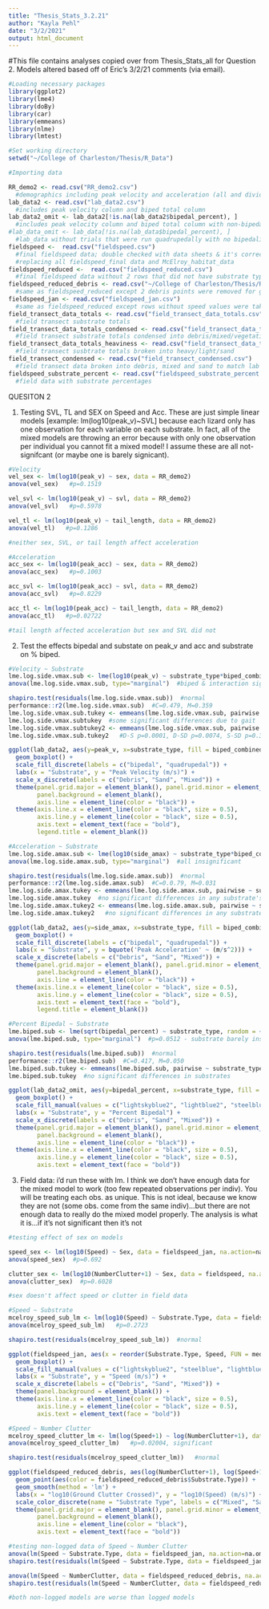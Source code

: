 ```yaml
---
title: "Thesis_Stats_3.2.21"
author: "Kayla Pehl"
date: "3/2/2021"
output: html_document
---
```


#This file contains analyses copied over from Thesis_Stats_all for Question 2. Models altered based off of Eric's 3/2/21 comments (via email). 

```r
#Loading necessary packages
library(ggplot2)
library(lme4)
library(doBy)
library(car)
library(emmeans)
library(nlme)
library(lmtest)
```

```r
#Set working directory
setwd("~/College of Charleston/Thesis/R_Data")

#Importing data

RR_demo2 <- read.csv("RR_demo2.csv")
  #demographics including peak velocity and acceleration (all and divided by substrate) for each lizard
lab_data2 <- read.csv("lab_data2.csv")
  #includes peak velocity column and biped total column
lab_data2_omit <- lab_data2[!is.na(lab_data2$bipedal_percent), ]
  #includes peak velocity column and biped total column with non-bipedal rows omitted
#lab_data_omit <- lab_data[!is.na(lab_data$bipedal_percent), ]
  #lab_data without trials that were run quadrupedally with no bipedalism present
fieldspeed <-  read.csv("fieldspeed.csv")
  #final fieldspeed data; double checked with data sheets & it's correct 11.18.20
  #replacing all fieldspeed_final data and McElroy_habitat_data
fieldspeed_reduced <-  read.csv("fieldspeed_reduced.csv")
  #final fieldspeed data without 2 rows that did not have substrate type listed
fieldspeed_reduced_debris <- read.csv("~/College of Charleston/Thesis/R_Data/fieldspeed_reduced_debris.csv")
  #same as fieldspeed_reduced except 2 debris points were removed for ground clutter analysis b/c debris substrates are made up of obstacles
fieldspeed_jan <- read.csv("fieldspeed_jan.csv")
  #same as fieldspeed_reduced except rows without speed values were taken out; this enabled me to change the order of the boxplots
field_transect_data_totals <- read.csv("field_transect_data_totals.csv") 
  #field transect substrate totals
field_transect_data_totals_condensed <- read.csv("field_transect_data_totals_condensed.csv")
  #field transect substrate totals condensed into debris/mixed/vegetation/sand
field_transect_data_totals_heaviness <- read.csv("field_transect_data_totals_heaviness.csv")
  #field transect susbtrate totals broken into heavy/light/sand
field_transect_condensed <- read.csv("field_transect_condensed.csv")
  #field transect data broken into debris, mixed and sand to match lab data
fieldspeed_substrate_percent <- read.csv("fieldspeed_substrate_percent.csv")
  #field data with substrate percentages
```

QUESITON 2

1) Testing SVL, TL and SEX on Speed and Acc.  These are just simple linear models [example: lm(log10(peak_v)~SVL] because each lizard only has one observation for each variable on each substrate.   In fact, all of the mixed models are throwing an error because with only one observation per individual you cannot fit a mixed model!   I assume these are all not-signifcant (or maybe one is barely signicant).


```r
#Velocity 
vel_sex <- lm(log10(peak_v) ~ sex, data = RR_demo2)   
anova(vel_sex)   #p=0.1519

vel_svl <- lm(log10(peak_v) ~ svl, data = RR_demo2)   
anova(vel_svl)   #p=0.5978

vel_tl <- lm(log10(peak_v) ~ tail_length, data = RR_demo2)   
anova(vel_tl)   #p=0.1286

#neither sex, SVL, or tail length affect acceleration
```

```r
#Acceleration
acc_sex <- lm(log10(peak_acc) ~ sex, data = RR_demo2)   
anova(acc_sex)   #p=0.1003

acc_svl <- lm(log10(peak_acc) ~ svl, data = RR_demo2)   
anova(acc_svl)   #p=0.8229

acc_tl <- lm(log10(peak_acc) ~ tail_length, data = RR_demo2)   
anova(acc_tl)   #p=0.02722

#tail length affected acceleration but sex and SVL did not 
```


2) Test the effects bipedal and substate on peak_v and acc and substrate on % biped. 

```r
#Velocity ~ Substrate 
lme.log.side.vmax.sub <- lme(log10(peak_v) ~ substrate_type*biped_combined, random = ~1|ID, data = lab_data2)
anova(lme.log.side.vmax.sub, type="marginal")  #biped & interaction significant

shapiro.test(residuals(lme.log.side.vmax.sub))  #normal
performance::r2(lme.log.side.vmax.sub)  #C=0.479, M=0.359
lme.log.side.vmax.sub.tukey <- emmeans(lme.log.side.vmax.sub, pairwise ~ substrate_type*biped_combined, adjust="tukey", data=lab_data2)
lme.log.side.vmax.subtukey  #some significant differences due to gait
lme.log.side.vmax.subtukey2 <- emmeans(lme.log.side.vmax.sub, pairwise ~ substrate_type, adjust="tukey", data=lab_data2)
lme.log.side.vmax.sub.tukey2   #D-S p=0.0001, D-SD p=0.0074, S-SD p=0.3280

ggplot(lab_data2, aes(y=peak_v, x=substrate_type, fill = biped_combined)) +
  geom_boxplot() + 
  scale_fill_discrete(labels = c("bipedal", "quadrupedal")) +
  labs(x = "Substrate", y = "Peak Velocity (m/s)") +
  scale_x_discrete(labels = c("Debris", "Sand", "Mixed")) +
  theme(panel.grid.major = element_blank(), panel.grid.minor = element_blank(), 
        panel.background = element_blank(), 
        axis.line = element_line(color = "black")) +
  theme(axis.line.x = element_line(color = "black", size = 0.5),
        axis.line.y = element_line(color = "black", size = 0.5),
        axis.text = element_text(face = "bold"),
        legend.title = element_blank())
```

```r
#Acceleration ~ Substrate
lme.log.side.amax.sub <- lme(log10(side_amax) ~ substrate_type*biped_combined, random = ~1|ID, data = lab_data2)
anova(lme.log.side.amax.sub, type="marginal")  #all insignificant

shapiro.test(residuals(lme.log.side.amax.sub))  #normal
performance::r2(lme.log.side.amax.sub)  #C=0.0.79, M=0.031
lme.log.side.amax.tukey <- emmeans(lme.log.side.amax.sub, pairwise ~ substrate_type, adjust="tukey", data=lab_data2)
lme.log.side.amax.tukey  #no significant differences in any substrate's acceleration
lme.log.side.amax.tukey2 <- emmeans(lme.log.side.amax.sub, pairwise ~ substrate_type*biped_combined, adjust="tukey", data=lab_data2)
lme.log.side.amax.tukey2   #no significant differences in any substrate's acceleration based on gait

ggplot(lab_data2, aes(y=side_amax, x=substrate_type, fill = biped_combined)) +
  geom_boxplot() + 
  scale_fill_discrete(labels = c("bipedal", "quadrupedal")) +
  labs(x = "Substrate", y = bquote('Peak Acceleration' ~ (m/s^2))) +
  scale_x_discrete(labels = c("Debris", "Sand", "Mixed")) +
  theme(panel.grid.major = element_blank(), panel.grid.minor = element_blank(), 
        panel.background = element_blank(), 
        axis.line = element_line(color = "black")) +
  theme(axis.line.x = element_line(color = "black", size = 0.5),
        axis.line.y = element_line(color = "black", size = 0.5),
        axis.text = element_text(face = "bold"),
        legend.title = element_blank())
```

```r
#Percent Bipedal ~ Substrate
lme.biped.sub <- lme(sqrt(bipedal_percent) ~ substrate_type, random = ~1|ID, data = lab_data2_omit)
anova(lme.biped.sub, type="marginal")  #p=0.0512 - substrate barely insignificant

shapiro.test(residuals(lme.biped.sub))  #normal
performance::r2(lme.biped.sub)  #C=0.417, M=0.050
lme.biped.sub.tukey <- emmeans(lme.biped.sub, pairwise ~ substrate_type, adjust="tukey", data=lab_data2_omit)
lme.biped.sub.tukey  #no significant differences in substrates

ggplot(lab_data2_omit, aes(y=bipedal_percent, x=substrate_type, fill = substrate_type)) +
  geom_boxplot() + 
  scale_fill_manual(values = c("lightskyblue2", "lightblue2", "steelblue")) +
  labs(x = "Substrate", y = "Percent Bipedal") +
  scale_x_discrete(labels = c("Debris", "Sand", "Mixed")) +
  theme(panel.grid.major = element_blank(), panel.grid.minor = element_blank(), 
        panel.background = element_blank(), 
        axis.line = element_line(color = "black")) +
  theme(axis.line.x = element_line(color = "black", size = 0.5),
        axis.line.y = element_line(color = "black", size = 0.5),
        axis.text = element_text(face = "bold"))
```


3) Field data:  i'd run these with lm.   I think we don't have enough data for the mixed model to work (too few repeated observations per indiv).   You will be treating each obs. as unique.  This is not ideal, because we know they are not (some obs. come from the same indiv)...but there are not enough data to really do the mixed model properly.    The analysis is what it is...if it's not significant then it's not

```r
#testing effect of sex on models

speed_sex <- lm(log10(Speed) ~ Sex, data = fieldspeed_jan, na.action=na.omit)
anova(speed_sex)  #p=0.692

clutter_sex <- lm(log10(NumberClutter+1) ~ Sex, data = fieldspeed, na.action = na.omit)
anova(clutter_sex)  #p=0.6028

#sex doesn't affect speed or clutter in field data
```

```r
#Speed ~ Substrate
mcelroy_speed_sub_lm <- lm(log10(Speed) ~ Substrate.Type, data = fieldspeed_jan, na.action=na.omit)
anova(mcelroy_speed_sub_lm)   #p=0.2723

shapiro.test(residuals(mcelroy_speed_sub_lm))  #normal

ggplot(fieldspeed_jan, aes(x = reorder(Substrate.Type, Speed, FUN = median), y = Speed, fill = Substrate.Type)) + 
  geom_boxplot() +
  scale_fill_manual(values = c("lightskyblue2", "steelblue", "lightblue2")) +
  labs(x = "Substrate", y = "Speed (m/s)") +
  scale_x_discrete(labels = c("Debris", "Sand", "Mixed")) +
  theme(panel.background = element_blank()) +
  theme(axis.line.x = element_line(color = "black", size = 0.5),
        axis.line.y = element_line(color = "black", size = 0.5),
        axis.text = element_text(face = "bold"))
```

```r
#Speed ~ Number Clutter
mcelroy_speed_clutter_lm <- lm(log(Speed+1) ~ log(NumberClutter+1), data = fieldspeed_reduced_debris, na.action = na.omit)
anova(mcelroy_speed_clutter_lm)   #p=0.02004, significant

shapiro.test(residuals(mcelroy_speed_clutter_lm))   #normal

ggplot(fieldspeed_reduced_debris, aes(log(NumberClutter+1), log(Speed+1)))+
  geom_point(aes(color = fieldspeed_reduced_debris$Substrate.Type)) + 
  geom_smooth(method = 'lm') +
  labs(x = "log10(Ground Clutter Crossed)", y = "log10(Speed) (m/s)") +
  scale_color_discrete(name = "Substrate Type", labels = c("Mixed", "Sand")) +
  theme(panel.grid.major = element_blank(), panel.grid.minor = element_blank(), 
        panel.background = element_blank(), 
        axis.line = element_line(color = "black"),
        axis.text = element_text(face = "bold"))
```

```r
#testing non-logged data of Speed ~ Number Clutter
anova(lm(Speed ~ Substrate.Type, data = fieldspeed_jan, na.action=na.omit))  #p=0.3707
shapiro.test(residuals(lm(Speed ~ Substrate.Type, data = fieldspeed_jan, na.action=na.omit)))  #normal

anova(lm(Speed ~ NumberClutter, data = fieldspeed_reduced_debris, na.action = na.omit))   #p=0.03214, significant
shapiro.test(residuals(lm(Speed ~ NumberClutter, data = fieldspeed_reduced_debris, na.action = na.omit)))   #normal

#both non-logged models are worse than logged models
```





